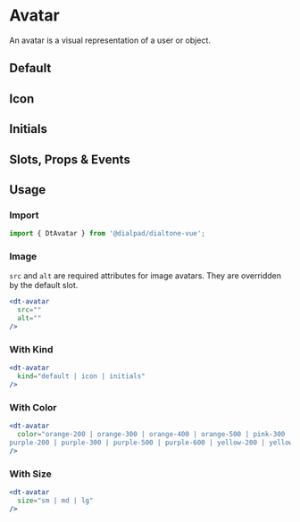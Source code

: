 
# Avatar

<Subtitle>
  An avatar is a visual representation of a user or object.
</Subtitle>

## Default

<Canvas>
  <Story id="components-avatar--default" />
</Canvas>

## Icon

<Canvas>
  <Story id="components-avatar--icon" />
</Canvas>

## Initials

<Canvas>
  <Story id="components-avatar--initials" />
</Canvas>

## Slots, Props & Events

<ArgsTable story={PRIMARY_STORY} />

## Usage

### Import

```jsx
import { DtAvatar } from '@dialpad/dialtone-vue';
```

### Image

`src` and `alt` are required attributes for image avatars. They are overridden by the default slot.

```jsx
<dt-avatar
  src=""
  alt=""
/>
```

### With Kind

```jsx
<dt-avatar
  kind="default | icon | initials"
/>
```

### With Color

```jsx
<dt-avatar
  color="orange-200 | orange-300 | orange-400 | orange-500 | pink-300 | pink-400 | pink-500 | pink-600 |
purple-200 | purple-300 | purple-500 | purple-600 | yellow-200 | yellow-300 | yellow-400 | yellow-500"
/>
```

### With Size

```jsx
<dt-avatar
  size="sm | md | lg"
/>
```

